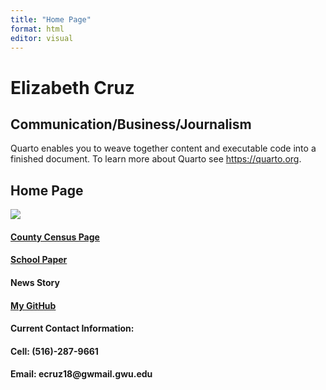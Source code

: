 ```yaml
---
title: "Home Page"
format: html
editor: visual
---
```


# Elizabeth Cruz

## Communication/Business/Journalism

Quarto enables you to weave together content and executable code into a finished document. To learn more about Quarto see <https://quarto.org>.

## Home Page

![](HEADSHOT-%20Elizabeth%20Cruz%20.jpg)

#### [County Census Page](https://10ce765c8b634adc82a60beba415adf9.app.posit.cloud/p/9ede8716/)

#### [School Paper](https://10ce765c8b634adc82a60beba415adf9.app.posit.cloud/p/13c398e5/)

#### News Story

#### [My GitHub](https://github.com/Lizzycruz/MyWebsite-)

#### Current Contact Information:

#### Cell: (516)-287-9661

#### Email: ecruz18\@gwmail.gwu.edu
